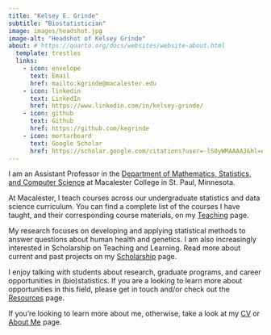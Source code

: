 ```yaml
---
title: "Kelsey E. Grinde"
subtitle: "Biostatistician"
image: images/headshot.jpg
image-alt: "Headshot of Kelsey Grinde"
about: # https://quarto.org/docs/websites/website-about.html
  template: trestles
  links:
    - icon: envelope
      text: Email
      href: mailto:kgrinde@macalester.edu
    - icon: linkedin
      text: LinkedIn
      href: https://www.linkedin.com/in/kelsey-grinde/
    - icon: github
      text: Github
      href: https://github.com/kegrinde
    - icon: mortarboard
      text: Google Scholar
      href: https://scholar.google.com/citations?user=-lS0yWMAAAAJ&hl=en
---
```


I am an Assistant Professor in the [Department of Mathematics, Statistics, and Computer Science](https://www.macalester.edu/mscs/) at Macalester College in St. Paul, Minnesota.

At Macalester, I teach courses across our undergraduate statistics and data science curriculum. 
You can find a complete list of the courses I have taught, and their corresponding course materials, on my [Teaching](teaching/index.qmd) page.  

My research focuses on developing and applying statistical methods to answer questions about human health and genetics. 
I am also increasingly interested in Scholarship on Teaching and Learning. 
Read more about current and past projects on my [Scholarship](research.qmd) page.

I enjoy talking with students about research, graduate programs, and career opportunities in (bio)statistics. 
If you are a looking to learn more about opportunities in this field, please get in touch and/or check out the [Resources](resources.qmd) page.

If you're looking to learn more about me, otherwise, take a look at my [CV](cv/cv.pdf) or [About Me](about.qmd) page.
